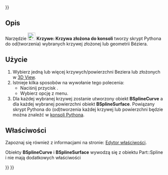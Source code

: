<languages/>
{{UnfinishedDocu{{#translation:}}}}

{{Docnav/pl
|[[Curves_AdjacentFaces/pl|AdjacentFaces]]
|
|[[Curves_Workbench/pl|środowisko pracy Krzywe]]
|IconL=Curves_AdjacentFaces.svg
|IconR=
|IconC=Curves_workbench_icon.svg
}}

{{GuiCommand/pl
|Name=Curves BSplineToConsole
|Name/pl=Krzywe: Krzywa złożona do konsoli
|MenuLocation=Misc. → BSpline to Console
|Workbenches=[[Curves_Workbench/pl|Krzywe]]
}}

<span id="Description"></span>
==Opis==

Narzędzie [[Image:Curves_BSplineToConsole.svg|24px]] '''Krzywe: Krzywa złożona do konsoli''' tworzy skrypt Pythona do od(tworzenia) wybranych krzywej złożonej lub geometrii Béziera.

<span id="Usage"></span>
==Użycie==

# Wybierz jedną lub więcej krzywych/powierzchni Beziera lub złożonych w [[3D_view/pl|3D View]].
# Istnieje kilka sposobów na wywołanie tego polecenia:
#* Naciśnij przycisk {{Button|[[Image:Curves_BSplineToConsole.svg|16px]] [[Curves_BSplineToConsole/pl|Krzywa złożona do konsoli]]}}.
#* Wybierz opcję {{MenuCommand|Misc. → [[Image:Curves_BSplineToConsole.svg|16px]] BSpline to Console}} z menu.
# Dla każdej wybranej krzywej zostanie utworzony obiekt '''BSplineCurve''' a dla każdej wybranej powierzchni obiekt '''BSplineSurface'''. Powiązany skrypt Pythona do (od)tworzenia każdej krzywej lub powierzchni będzie można znaleźć w [[Python_console/pl|konsoli Pythona]].

<span id="Properties"></span>
==Właściwości==

Zapoznaj się również z informacjami na stronie: [[Property_editor/pl|Edytor właściwości]].

Obiekty '''BSplineCurve''' i  '''BSplineSurface''' wywodzą się z obiektu Part::Spline i nie mają dodatkowych właściwości

{{Docnav/pl
|[[Curves_AdjacentFaces/pl|AdjacentFaces]]
|
|[[Curves_Workbench/pl|środowisko pracy Krzywe]]
|IconL=Curves_AdjacentFaces.svg
|IconR=
|IconC=Curves_workbench_icon.svg
}}

{{Curves Tools navi{{#translation:}}}}
{{Userdocnavi{{#translation:}}}}